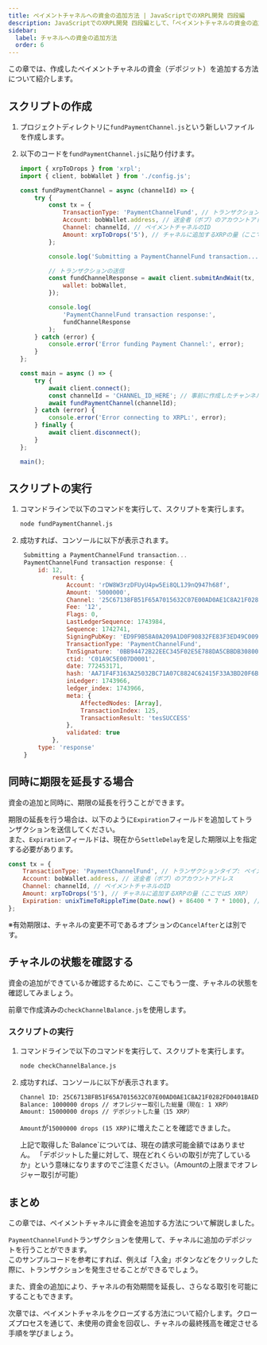 ```yaml
---
title: ペイメントチャネルへの資金の追加方法 | JavaScriptでのXRPL開発 四段編
description: JavaScriptでのXRPL開発 四段編として、「ペイメントチャネルの資金の追加方法」について解説しているページです。
sidebar:
  label: チャネルへの資金の追加方法
  order: 6
---
```



この章では、作成したペイメントチャネルの資金（デポジット）を追加する方法について紹介します。

## スクリプトの作成

<Steps>

1. プロジェクトディレクトリに`fundPaymentChannel.js`という新しいファイルを作成します。

2. 以下のコードを`fundPaymentChannel.js`に貼り付けます。

    ```javascript
    import { xrpToDrops } from 'xrpl';
    import { client, bobWallet } from './config.js';

    const fundPaymentChannel = async (channelId) => {
        try {
            const tx = {
                TransactionType: 'PaymentChannelFund', // トランザクションタイプ: ペイメントチャネルの資金追加
                Account: bobWallet.address, // 送金者（ボブ）のアカウントアドレス
                Channel: channelId, // ペイメントチャネルのID
                Amount: xrpToDrops('5'), // チャネルに追加するXRPの量（ここでは5 XRP）
            };

            console.log('Submitting a PaymentChannelFund transaction...');

            // トランザクションの送信
            const fundChannelResponse = await client.submitAndWait(tx, {
                wallet: bobWallet,
            });

            console.log(
                'PaymentChannelFund transaction response:',
                fundChannelResponse
            );
        } catch (error) {
            console.error('Error funding Payment Channel:', error);
        }
    };

    const main = async () => {
        try {
            await client.connect();
            const channelId = 'CHANNEL_ID_HERE'; // 事前に作成したチャンネルIDを入力
            await fundPaymentChannel(channelId);
        } catch (error) {
            console.error('Error connecting to XRPL:', error);
        } finally {
            await client.disconnect();
        }
    };

    main();
    ```
</Steps>


## スクリプトの実行

<Steps>

1. コマンドラインで以下のコマンドを実行して、スクリプトを実行します。

    ```bash
    node fundPaymentChannel.js
    ```

2. 成功すれば、コンソールに以下が表示されます。

   ```javascript
    Submitting a PaymentChannelFund transaction...
    PaymentChannelFund transaction response: {
        id: 12,
            result: {
                Account: 'rDW8W3rzDFUyU4pw5Ei8QL1J9nQ947h68f',
                Amount: '5000000',
                Channel: '25C67138FB51F65A7015632C07E00AD0AE1C8A21F0282FD0401BAEDFDFD3423E',
                Fee: '12',
                Flags: 0,
                LastLedgerSequence: 1743984,
                Sequence: 1742741,
                SigningPubKey: 'ED9F9B58A0A209A1D0F90832FE83F3ED49C0091259E3F67A2FCAA3D3EAAF718FFE',
                TransactionType: 'PaymentChannelFund',
                TxnSignature: '0BB94472B22EEC345F02E5E788DA5CBBDB3080082DD03F3B5A87D02116FC61FF36B6469002B90CF8F219BDE9CFAD4AC68B49EAE64ED96C2A58FB9F09A8DDF00D',
                ctid: 'C01A9C5E007D0001',
                date: 772453171,
                hash: 'AA71F4F3163A25032BC71A07C8824C62415F33A3BD20F6B578A5236F4DED4631',
                inLedger: 1743966,
                ledger_index: 1743966,
                meta: {
                    AffectedNodes: [Array],
                    TransactionIndex: 125,
                    TransactionResult: 'tesSUCCESS'
                },
                validated: true
            },
        type: 'response'
    }
    ```
</Steps>

## 同時に期限を延長する場合

資金の追加と同時に、期限の延長を行うことができます。

期限の延長を行う場合は、以下のように`Expiration`フィールドを追加してトランザクションを送信してください。  
また、`Expiration`フィールドは、現在から`SettleDelay`を足した期限以上を指定する必要があります。

```javascript
const tx = {
    TransactionType: 'PaymentChannelFund', // トランザクションタイプ: ペイメントチャネルの資金追加
    Account: bobWallet.address, // 送金者（ボブ）のアカウントアドレス
    Channel: channelId, // ペイメントチャネルのID
    Amount: xrpToDrops('5'), // チャネルに追加するXRPの量（ここでは5 XRP）
    Expiration: unixTimeToRippleTime(Date.now() + 86400 * 7 * 1000), // 期限を延長（ここでは1週間後）
};
```

※有効期限は、チャネルの変更不可であるオプションの`CancelAfter`とは別です。

## チャネルの状態を確認する

資金の追加ができているか確認するために、ここでもう一度、チャネルの状態を確認してみましょう。

前章で作成済みの`checkChannelBalance.js`を使用します。

### スクリプトの実行

<Steps>

1. コマンドラインで以下のコマンドを実行して、スクリプトを実行します。

    ```bash
    node checkChannelBalance.js
    ```

2. 成功すれば、コンソールに以下が表示されます。
    ```bash
    Channel ID: 25C67138FB51F65A7015632C07E00AD0AE1C8A21F0282FD0401BAEDFDFD3423E
    Balance: 1000000 drops // オフレジャー取引した総量（現在: 1 XRP）
    Amount: 15000000 drops // デポジットした量（15 XRP）
    ```

    `Amount`が`15000000 drops (15 XRP)`に増えたことを確認できました。

    <Aside title="Balanceについて">
    上記で取得した`Balance`については、現在の請求可能金額ではありません。  
    「デポジットした量に対して、現在どれくらいの取引が完了しているか」という意味になりますのでご注意ください。（Amountの上限までオフレジャー取引が可能）
    </Aside>
</Steps>

## まとめ

この章では、ペイメントチャネルに資金を追加する方法について解説しました。

`PaymentChannelFund`トランザクションを使用して、チャネルに追加のデポジットを行うことができます。  
このサンプルコードを参考にすれば、例えば「入金」ボタンなどをクリックした際に、トランザクションを発生させることができるでしょう。

また、資金の追加により、チャネルの有効期間を延長し、さらなる取引を可能にすることもできます。

次章では、ペイメントチャネルをクローズする方法について紹介します。クローズプロセスを通じて、未使用の資金を回収し、チャネルの最終残高を確定させる手順を学びましょう。
